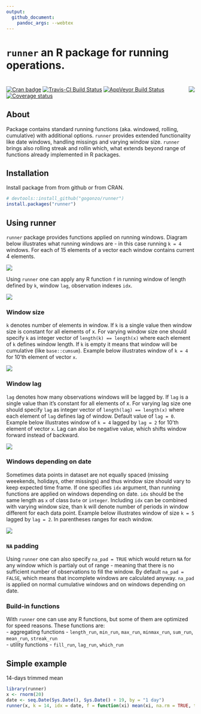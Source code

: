 ```yaml
---
output:
  github_document:
    pandoc_args: --webtex
---
```


# `runner` an R package for running operations.

# <img src="man/figures/hexlogo.png" align="right" />

[![Cran badge](https://cranlogs.r-pkg.org/badges/runner)](https://CRAN.R-project.org/package=runner)
[![Travis-CI Build Status](https://travis-ci.org/gogonzo/runner.svg?branch=master)](https://travis-ci.org/gogonzo/runner)
[![AppVeyor Build Status](https://ci.appveyor.com/api/projects/status/github/gogonzo/runner?branch=master&svg=true)](https://ci.appveyor.com/project/gogonzo/runner)
[![Coverage status](https://codecov.io/gh/gogonzo/runner/branch/master/graph/badge.svg)](https://codecov.io/gh/gogonzo/runner/branch/master)


## About
Package contains standard running functions (aka. windowed, rolling, cumulative) with additional options. `runner` provides extended functionality like date windows, handling missings and varying window size. `runner` brings also rolling streak and rollin which, what extends beyond range of functions already implemented in R packages.

## Installation

Install package from from github or from CRAN.

```r
# devtools::install_github("gogonzo/runner")
install.packages("runner")
```

## Using runner
`runner` package provides functions applied on running windows. Diagram below illustrates what running windows are - in this case running `k = 4` windows. For each of 15 elements of a vector each window contains current 4 elements. 

![](man/figures/running_windows_explain.png)

Using `runner` one can apply any R function `f` in running window of length defined by `k`, window `lag`, observation indexes `idx`.  

![](man/figures/using_runner.png)

### Window size
`k` denotes number of elements in window. If `k` is a single value then window size is constant for all elements of x. For varying window size one should specify `k` as integer vector of `length(k) == length(x)` where each element of `k` defines window length. If `k` is empty it means that window will be cumulative (like `base::cumsum`). Example below illustrates window of `k = 4` for 10'th element of vector `x`.  

![](man/figures/constant_window.png)


### Window lag
`lag` denotes how many observations windows will be lagged by. If `lag` is a single value than it's constant for all elements of x. For varying lag size one should specify `lag` as integer vector of `length(lag) == length(x)` where each element of `lag` defines lag of window. Default value of `lag = 0`. Example below illustrates window of `k = 4` lagged by `lag = 2` for 10'th element of vector `x`. Lag can also be negative value, which shifts window forward instead of backward.

![](man/figures/lagged_window_k_lag.png)


### Windows depending on date
Sometimes data points in dataset are not equally spaced (missing weeekends, holidays, other missings) and thus window size should vary to keep expected time frame.  If one specifies `idx` argument, than running functions are applied on windows depending on date. `idx` should be the same length as `x` of class `Date` or `integer`. Including `idx` can be combined with varying window size, than k will denote number of periods in window different for each data point. Example below illustrates window of size `k = 5` lagged by `lag = 2`. In parentheses ranges for each window.

![](man/figures/running_date_windows_explain.png)

### `NA` padding  
Using `runner` one can also specify `na_pad = TRUE` which would return `NA` for any window which 
is partialy out of range - meaning that there is no sufficient number of observations to fill the window. By default `na_pad = FALSE`, which means that incomplete windows are calculated anyway. `na_pad` is applied on normal cumulative windows and on windows depending on date.

### Build-in functions
With `runner` one can use any R functions, but some of them are optimized for speed reasons.
These functions are:  
- aggregating functions - `length_run`, `min_run`, `max_run`, `minmax_run`, `sum_run`, `mean_run`, `streak_run`  
- utility functions - `fill_run`, `lag_run`, `which_run`


## Simple example

14-days trimmed mean
```r
library(runner)
x <- rnorm(20)
date <- seq.Date(Sys.Date(), Sys.Date() + 19, by = "1 day")
runner(x, k = 14, idx = date, f = function(xi) mean(xi, na.rm = TRUE, trim = 0.05))
```
